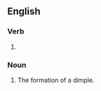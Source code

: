 ==English==

===Verb===
{{head|en|verb form}}

# {{present participle of|en|dimple|nocat=1}}

===Noun===
{{en-noun}}

# The formation of a dimple.